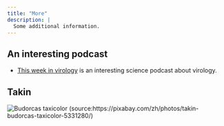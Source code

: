```yaml
---
title: "More"
description: |
  Some additional information.
---
```

## An interesting podcast
- [This week in virology](https://www.microbe.tv/twiv/) is an interesting science podcast about virology.

## Takin
![Budorcas taxicolor](animal.jpeg)
(source:https://pixabay.com/zh/photos/takin-budorcas-taxicolor-5331280/)
